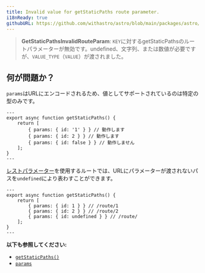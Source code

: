 ```yaml
---
title: Invalid value for getStaticPaths route parameter.
i18nReady: true
githubURL: https://github.com/withastro/astro/blob/main/packages/astro/src/core/errors/errors-data.ts
---
```


> **GetStaticPathsInvalidRouteParam**: `KEY`に対するgetStaticPathsのルートパラメーターが無効です。undefined、文字列、または数値が必要ですが、`VALUE_TYPE`（`VALUE`）が渡されました。

## 何が問題か？

`params`はURLにエンコードされるため、値としてサポートされているのは特定の型のみです。

```astro title="/route/[id].astro"
---
export async function getStaticPaths() {
	return [
		{ params: { id: '1' } } // 動作します
		{ params: { id: 2 } } // 動作します
		{ params: { id: false } } // 動作しません
	];
}
---
```

[レストパラメーター](/ja/guides/routing/#レストパラメーター)を使用するルートでは、URLにパラメーターが渡されないパスを`undefined`により表わすことができます。

```astro title="/route/[...id].astro"
---
export async function getStaticPaths() {
	return [
		{ params: { id: 1 } } // /route/1
		{ params: { id: 2 } } // /route/2
		{ params: { id: undefined } } // /route/
	];
}
---
```

**以下も参照してください:**
-  [`getStaticPaths()`](/ja/reference/routing-reference/#getstaticpaths)
-  [`params`](/ja/reference/api-reference/#params)


